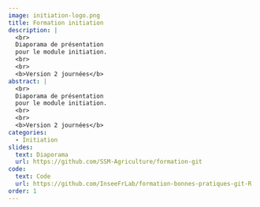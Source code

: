 ```yaml
---
image: initiation-logo.png
title: Formation initiation
description: |
  <br>
  Diaporama de présentation
  pour le module initiation. 
  <br>
  <br>
  <b>Version 2 journées</b>
abstract: |
  <br>
  Diaporama de présentation
  pour le module initiation. 
  <br>
  <br>
  <b>Version 2 journées</b>
categories:
  - Initiation
slides:
  text: Diaporama
  url: https://github.com/SSM-Agriculture/formation-git
code:
  text: Code 
  url: https://github.com/InseeFrLab/formation-bonnes-pratiques-git-R
order: 1
---
```

